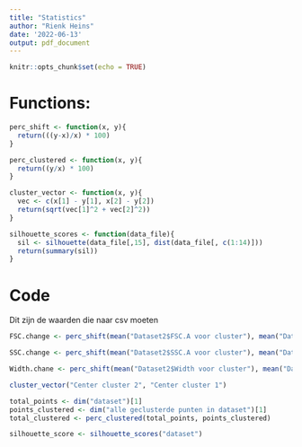 ```yaml
---
title: "Statistics"
author: "Rienk Heins"
date: '2022-06-13'
output: pdf_document
---
```


```r
knitr::opts_chunk$set(echo = TRUE)
```

# Functions:

```r
perc_shift <- function(x, y){
  return(((y-x)/x) * 100)
}

perc_clustered <- function(x, y){
  return((y/x) * 100)
}

cluster_vector <- function(x, y){
  vec <- c(x[1] - y[1], x[2] - y[2])
  return(sqrt(vec[1]^2 + vec[2]^2))
}

silhouette_scores <- function(data_file){
  sil <- silhouette(data_file[,15], dist(data_file[, c(1:14)]))
  return(summary(sil))
}
```


# Code
Dit zijn de waarden die naar csv moeten
```r
FSC.change <- perc_shift(mean("Dataset2$FSC.A voor cluster"), mean("Dataset1$FSC.A voor cluster"))

SSC.change <- perc_shift(mean("Dataset2$SSC.A voor cluster"), mean("Dataset1$SSC.A voor cluster"))

Width.chane <- perc_shift(mean("Dataset2$Width voor cluster"), mean("Dataset1$Width voor cluster"))

cluster_vector("Center cluster 2", "Center cluster 1")

total_points <- dim("dataset")[1]
points_clustered <- dim("alle geclusterde punten in dataset")[1]
total_clustered <- perc_clustered(total_points, points_clustered)

silhouette_score <- silhouette_scores("dataset")
```

